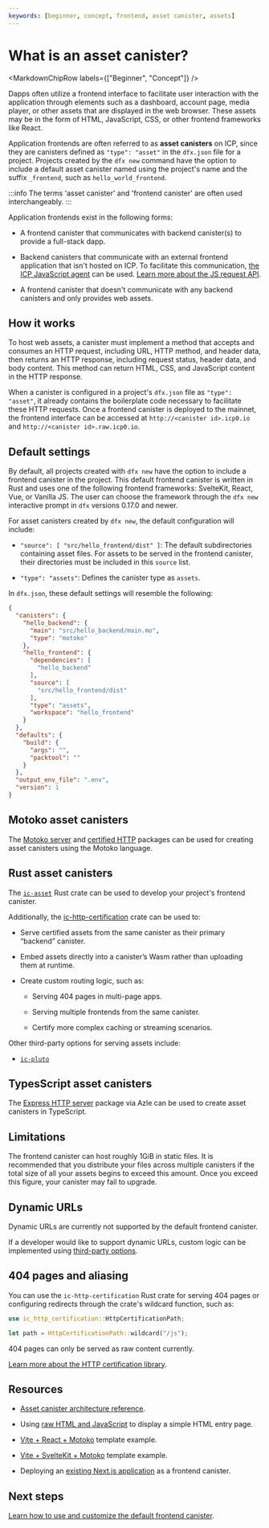 ```yaml
---
keywords: [beginner, concept, frontend, asset canister, assets]
---
```



# What is an asset canister?

<MarkdownChipRow labels={["Beginner", "Concept"]} />

Dapps often utilize a frontend interface to facilitate user interaction with the application through elements such as a dashboard, account page, media player, or other assets that are displayed in the web browser. These assets may be in the form of HTML, JavaScript, CSS, or other frontend frameworks like React.

Application frontends are often referred to as **asset <GlossaryTooltip>canisters</GlossaryTooltip>** on ICP, since they are canisters defined as `"type": "asset"` in the `dfx.json` file for a project. Projects created by the `dfx new` command have the option to include a default asset canister named using the project's name and the suffix `_frontend`, such as `hello_world_frontend`.

:::info
The terms 'asset canister' and 'frontend canister' are often used interchangeably.
:::

Application frontends exist in the following forms:

- A frontend canister that communicates with backend canister(s) to provide a full-stack dapp.

- Backend canisters that communicate with an external frontend application that isn't hosted on ICP. To facilitate this communication, [the ICP JavaScript agent](/docs/current/developer-docs/developer-tools/off-chain/agents/javascript-agent) can be used. [Learn more about the JS request API](/docs/current/developer-docs/developer-tools/off-chain/agents/javascript-agent).

- A frontend canister that doesn't communicate with any backend canisters and only provides web assets.

## How it works

To host web assets, a canister must implement a method that accepts and consumes an HTTP request, including URL, HTTP method, and header data, then returns an HTTP response, including request status, header data, and body content. This method can return HTML, CSS, and JavaScript content in the HTTP response.

When a canister is configured in a project's `dfx.json` file as `"type": "asset"`, it already contains the boilerplate code necessary to facilitate these HTTP requests. Once a frontend canister is deployed to the mainnet, the frontend interface can be accessed at `http://<canister id>.icp0.io` and `http://<canister id>.raw.icp0.io`.

## Default settings

By default, all projects created with `dfx new` have the option to include a frontend canister in the project. This default frontend canister is written in Rust and uses one of the following frontend frameworks: SvelteKit, React, Vue, or Vanilla JS. The user can choose the framework through the `dfx new` interactive prompt in `dfx` versions 0.17.0 and newer.

For asset canisters created by `dfx new`, the default configuration will include:

- `"source": [ "src/hello_frontend/dist" ]`: The default subdirectories containing asset files. For assets to be served in the frontend canister, their directories must be included in this `source` list.

- `"type": "assets"`: Defines the canister type as `assets`.

In `dfx.json`, these default settings will resemble the following:

```json
{
  "canisters": {
    "hello_backend": {
      "main": "src/hello_backend/main.mo",
      "type": "motoko"
    },
    "hello_frontend": {
      "dependencies": [
        "hello_backend"
      ],
      "source": [
        "src/hello_frontend/dist"
      ],
      "type": "assets",
      "workspace": "hello_frontend"
    }
  },
  "defaults": {
    "build": {
      "args": "",
      "packtool": ""
    }
  },
  "output_env_file": ".env",
  "version": 1
}
```

## Motoko asset canisters

The [Motoko server](https://mops.one/server) and [certified HTTP](https://mops.one/certified-http) packages can be used for creating asset canisters using the Motoko language.

## Rust asset canisters

The [`ic-asset`](https://crates.io/crates/ic-asset) Rust crate can be used to develop your project's frontend canister.

Additionally, the [ic-http-certification](https://crates.io/crates/ic-http-certification) crate can be used to:

- Serve certified assets from the same canister as their primary “backend” canister.

- Embed assets directly into a canister’s Wasm rather than uploading them at runtime.

- Create custom routing logic, such as:

    - Serving 404 pages in multi-page apps.

    - Serving multiple frontends from the same canister.

    - Certify more complex caching or streaming scenarios.


Other third-party options for serving assets include:

- [`ic-pluto`](https://crates.io/crates/ic-pluto)

## TypesScript asset canisters

The [Express HTTP server](https://demergent-labs.github.io/azle/) package via Azle can be used to create asset canisters in TypeScript.

## Limitations

The frontend canister can host roughly 1GiB in static files. It is recommended that you distribute your files across multiple canisters if the total size of all your assets begins to exceed this amount. Once you exceed this figure, your canister may fail to upgrade.

## Dynamic URLs

Dynamic URLs are currently not supported by the default frontend canister.

If a developer would like to support dynamic URLs, custom logic can be implemented using [third-party options](https://crates.io/crates/ic-pluto).

## 404 pages and aliasing

You can use the `ic-http-certification` Rust crate for serving 404 pages or configuring redirects through the crate's wildcard function, such as:

```rust
use ic_http_certification::HttpCertificationPath;

let path = HttpCertificationPath::wildcard("/js");
```

404 pages can only be served as raw content currently.

[Learn more about the HTTP certification library](/docs/current/developer-docs/web-apps/http-compatible-canisters/serving-static-assets-over-http).

## Resources

- [Asset canister architecture reference](/docs/current/references/asset-canister).

- Using [raw HTML and JavaScript](/docs/current/motoko/main/getting-started/motoko-introduction) to display a simple HTML entry page.

- [Vite + React + Motoko](https://github.com/rvanasa/vite-react-motoko) template example.

- [Vite + SvelteKit + Motoko](https://github.com/letmejustputthishere/vite-sveltekit-motoko-ii/tree/main) template example.

- Deploying an [existing Next.js application](./existing-frontend.mdx) as a frontend canister.

## Next steps

[Learn how to use and customize the default frontend canister](default-frontend.mdx).